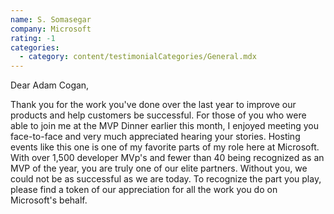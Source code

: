 ```yaml
---
name: S. Somasegar
company: Microsoft
rating: -1
categories:
  - category: content/testimonialCategories/General.mdx
---
```


Dear Adam Cogan,

Thank you for the work you've done over the last year to improve our products and help customers be successful. For those of you who were able to join me at the MVP Dinner earlier this month, I enjoyed meeting you face-to-face and very much appreciated hearing your stories. Hosting events like this one is one of my favorite parts of my role here at Microsoft.
With over 1,500 developer MVp's and fewer than 40 being recognized as an MVP of the year, you are truly one of our elite partners. Without you, we could not be as successful as we are today. To recognize the part you play, please find a token of our appreciation for all the work you do on Microsoft's behalf.
